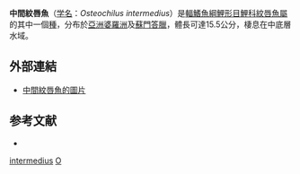 {{Speciesbox
| name = 中間紋唇魚
| status = NE
| status_system = IUCN3.1
| genus = Osteochilus
| species = intermedius
| authority = [[Weber_&_de_Beaufort|Weber & de Beaufort]], 1916
| synonyms = 
}}
'''中間紋唇魚'''（[[学名|学名]]：''Osteochilus intermedius''）是[[輻鰭魚綱|輻鰭魚綱]][[鯉形目|鯉形目]][[鯉科|鯉科]][[紋唇魚屬|紋唇魚屬]]的其中一個[[種|種]]，分布於[[亞洲|亞洲]][[婆羅洲|婆羅洲]]及[[蘇門答臘|蘇門答臘]]，體長可達15.5公分，棲息在中底層水域。

==外部連結==
* [http://www.fishbase.org/Photos/ThumbnailsSummary.php?ID=17437 中間紋唇魚的圖片] {{Wayback|url=http://www.fishbase.org/Photos/ThumbnailsSummary.php?ID=17437 |date=20181005092402 }}

==参考文献==
*{{FishBase_species|genus=Osteochilus|species=intermedius|year=2011|month=12}}
{{Taxonbar|from=Q3764459}}

[[Category:紋唇魚屬|intermedius]]
[[Category:1916年描述的魚類|O]]